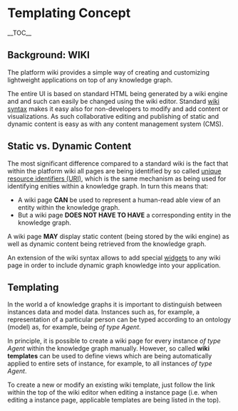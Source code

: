 = Templating Concept =
__TOC__
== Background: WIKI ==
The platform wiki provides a simple way of creating and customizing lightweight applications on top of any knowledge graph.

The entire UI is based on standard HTML being generated by a wiki engine and and such can easily be changed using the wiki editor. 
Standard <a href="http://www.mediawiki.org/wiki/Help:Formatting/" target="_blank">wiki syntax</a> makes it easy also for non-developers to modify and add content or visualizations. 
As such collaborative editing and publishing of static and dynamic content is easy as with any content management system (CMS). 

==Static vs. Dynamic Content ==
The most significant difference compared to a standard wiki is the fact that within the platform wiki all pages
are being identified by so called <a href="http://en.wikipedia.org/wiki/Uniform_resource_identifier" target="_blank">unique resource identifiers (URI)</a>, 
which is the same mechanism as being used for identifying enities within a knowledge graph.
In turn this means that:
* A wiki page <b>CAN</b> be used to represent a human-read able view of an entity within the knowledge graph.
* But a wiki page <b>DOES NOT HAVE TO HAVE</b> a corresponding entity in the knowledge graph. 

A wiki page <b>MAY</b> display static content (being stored by the wiki engine) as well as dynamic content being retrieved from the knowledge graph.

An extension of the wiki syntax allows to add special [[Help:Start | widgets]] to any wiki page in order to include dynamic graph knowledge into your application.

== Templating ==
In the world a of knowledge graphs it is important to distinguish between instances data and model data.  
Instances such as, for example, a representation of a particular person can be typed according to an ontology (model) as, for example, being <i>of type Agent</i>.

In principle, it is possible to create a wiki page for every instance <i>of type Agent</i> within the knowledge graph manually. 
However, so called <b>wiki templates</b> can be used to define views which are being automatically applied to entire sets of instance, for example, to all instances <i>of type Agent</i>.

To create a new or modify an existing wiki template, just follow the link within the top of the wiki editor when editing a instance page (i.e. when editing a instance page, applicable templates are being listed in the top).